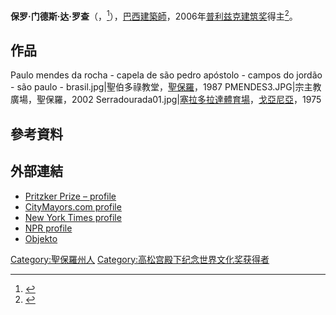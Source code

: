 {{Infobox architect
|name                  = 保罗·门德斯·达·罗查
|image                 = Paulo Mendes Da Rocha-Arquisur 2009 (cropped).jpg
|caption               = 2009年
|nationality           = {{BRA}}
|birth_date            = {{birth date|1928|10|25|df=y}}
|birth_place           = {{flagicon|Brazil|1889}} [[巴西合众国|巴西]][[圣埃斯皮里图州|圣埃斯皮里图州]][[維多利亞_(巴西)|維多利亞]]
|death_date            = {{death date and age|2021|5|23|1928|10|25}}
|death_place           = 巴西[[圣保罗州|圣保罗州]][[聖保羅_(巴西)|聖保羅]]
|alma_mater            = 
|influences            = [[路德維希·密斯·凡德羅|路德維希·密斯·凡德羅]]
|significant_buildings = [[塞拉多拉達體育場|塞拉多拉達體育場]]
|significant_projects  =
|awards                = [[普利兹克建筑奖|普利兹克建筑奖]]（2006）
}}
'''保罗·门德斯·达·罗查'''（{{lang-pt|'''Paulo Mendes Da Rocha'''}}，{{bd|1928年|10月25日|2021年|5月23日|catIdx=Mendes}}<ref>{{Cite web|date=2021-05-23|title=Morre Paulo Mendes da Rocha, o último gigante da arquitetura brasileira|url=https://www1.folha.uol.com.br/ilustrada/2021/05/morre-paulo-mendes-da-rocha-o-ultimo-gigante-da-arquitetura-brasileira.shtml|access-date=2021-05-23|website=Folha de S.Paulo|language=pt-BR|archive-date=2021-05-23|archive-url=https://web.archive.org/web/20210523200350/https://www1.folha.uol.com.br/ilustrada/2021/05/morre-paulo-mendes-da-rocha-o-ultimo-gigante-da-arquitetura-brasileira.shtml}}</ref>），[[巴西|巴西]][[建築師|建築師]]，2006年[[普利兹克建筑奖|普利兹克建筑奖]]得主<ref>{{Cite web|url=http://www.washingtonpost.com/wp-dyn/content/article/2006/04/09/AR2006040900934.html|title=Brazilian wins Pritzker Prize|accessdate=June 26, 2009|date=April 9, 2006|first=Benjamin|last=Forgey|work=Washington Post|archive-date=2020-10-26|archive-url=https://web.archive.org/web/20201026174339/https://www.washingtonpost.com/wp-dyn/content/article/2006/04/09/AR2006040900934.html|dead-url=no}}</ref>。

== 作品 ==
<gallery>
Paulo mendes da rocha - capela de são pedro apóstolo - campos do jordão - são paulo - brasil.jpg|聖伯多祿教堂，[[聖保羅|聖保羅]]，1987
PMENDES3.JPG|宗主教廣場，聖保羅，2002
Serradourada01.jpg|[[塞拉多拉達體育場|塞拉多拉達體育場]]，[[戈亞尼亞|戈亞尼亞]]，1975
</gallery>

== 參考資料 ==
{{reflist}}

== 外部連結 ==
{{Commonscat|Paulo Mendes da Rocha|保罗·门德斯·达·罗查}}
*[https://web.archive.org/web/20141215235710/http://www.pritzkerprize.com/2006/essay Pritzker Prize – profile]
*[http://www.citymayors.com/environment/pritzker2006.html CityMayors.com profile] {{Wayback|url=http://www.citymayors.com/environment/pritzker2006.html |date=20200604173542 }}
*[http://www.nytimes.com/2006/04/10/arts/design/10prit.html New York Times profile] {{Wayback|url=http://www.nytimes.com/2006/04/10/arts/design/10prit.html |date=20130923094029 }}
*[http://www.npr.org/templates/story/story.php?storyId=5331826 NPR profile] {{Wayback|url=http://www.npr.org/templates/story/story.php?storyId=5331826 |date=20191102072247 }}
*[http://www.objekto.fr Objekto] {{Wayback|url=http://www.objekto.fr/ |date=20181125041450 }}

{{Pritzker Prize laureates}}
{{高松宫殿下纪念世界文化奖获得者|architecture}}

{{Authority control}}
{{DEFAULTSORT:Mendes Da Rocha, Paulo}}

[[Category:聖保羅州人|Category:聖保羅州人]]
[[Category:高松宫殿下纪念世界文化奖获得者|Category:高松宫殿下纪念世界文化奖获得者]]